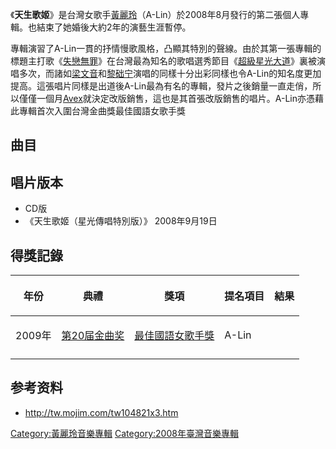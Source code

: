 {{Album infobox | <!-- See Wikipedia:WikiProject_Albums -->
|  Name        = 天生歌姬
|  Type        = 录音室专辑
|  Artist      = [[黃麗玲|黃麗玲]]
|  Cover       = Tianshenggeji.jpg
|  Released    = 2008年8月15日
|  Recorded    = 2008年
|  Genre       = [[国语流行音樂|国语流行音樂]]
|  Length      = 
|  Label       = [[愛貝克思|愛貝克思]]
|  Number      = 
|  Producer    = 
|  Last album  = [[愛_請問怎麼走|愛 請問怎麼走]]<br>（2007年）
|  This album  = 天生歌姬<br>（2008年）
|  Next album  = [[以前_以後|以前 以後]]<br>（2009年）
| Misc = {{Extra album cover 2
| Upper caption = 改版專輯
| Type          = 專輯
| Cover         = Xingguang_a-lin.jpg
| Lower caption = 《天生歌姬（星光傳唱特別版）》（2008年）
}}
}}

《'''天生歌姬'''》是台灣女歌手[[黃麗玲|黃麗玲]]（A-Lin）於2008年8月發行的第二張個人專輯。也結束了她婚後大約2年的演藝生涯暫停。

專輯演習了A-Lin一貫的抒情慢歌風格，凸顯其特別的聲線。由於其第一張專輯的標題主打歌《[[失戀無罪|失戀無罪]]》在台灣最為知名的歌唱選秀節目《[[超級星光大道|超級星光大道]]》裏被演唱多次，而諸如[[梁文音|梁文音]]和[[黎础宁|黎础宁]]演唱的同樣十分出彩同樣也令A-Lin的知名度更加提高。這張唱片同樣是出道後A-Lin最為有名的專輯，發片之後銷量一直走俏，所以僅僅一個月[[Avex|Avex]]就決定改版銷售，這也是其首張改版銷售的唱片。A-Lin亦憑藉此專輯首次入圍台灣金曲獎最佳國語女歌手獎

==曲目==
{{Tracklist
| total_length = 

| title1 = 今晚你想念的人是不是我
| note1 = 
| longnote1 = '''第四波主打'''<br>改編自지은(JC)的《與昨天不同的今天》（어제와다른오늘）
| lyrics1 = [[徐世珍|徐世珍]]
| music1 = [[Lee_Hyun_Jeong|Lee Hyun Jeong]]
| arranger1 = [[Wave_G|Wave G]]
| producer1 = 
| length1 = 4:06

| title2 = 偽裝
| note2 = 
| longnote2 = '''第五波主打'''
| lyrics2 = [[非同小可|非同小可]]
| music2 = [[周顯哲|周顯哲]]
| arranger2 = 周顯哲
| producer2 = 
| length2 = 4:21

| title3 = 做我自己
| note3 = 
| longnote3 = '''首波主打'''
| lyrics3 = [[A-Lin|黃麗玲]]
| music3 = 周顯哲
| arranger3 = 周顯哲
| producer3 = 
| length3 = 3:34 

| title4 = P.S.我愛你
| note4 = 
| longnote4 = '''第三波主打'''
| lyrics4 = [[鄔裕康|鄔裕康]]
| music4 = [[劉勇志|劉勇志]]
| arranger4 = Wave G
| producer4 = 
| length4 = 4:15

| title5 = Love Will Live Forever
| note5 = 
| longnote5 = 
| lyrics5 = 黃麗玲
| music5 = 周顯哲
| arranger5 = 周顯哲
| producer5 = 
| length5 = 3:29

| title6 = 愛歸你
| note6 = 
| longnote6 = 
| lyrics6 = [[樓南蔚|樓南蔚]]
| music6 = 周顯哲
| arranger6 = 周顯哲
| producer6 = 
| length6 = 4:09

| title7 = Shine
| note7 = 
| longnote7 = 
| lyrics7 = [[施立|施立]]
| music7 = 劉勇志
| arranger7 = Wave G
| producer7 = 
| length7 = 4:31

| title8 = 難得
| note8 = 
| longnote8 = '''第二波主打'''
| lyrics8 = [[古皓|古皓]]
| music8 = 古皓
| arranger8 = [[陳建騏|陳建騏]]
| producer8 = 
| length8 = 4:29

| title9 = 離開的時候
| note9 = 
| longnote9 = 
| lyrics9 = 樓南蔚
| music9 = 周顯哲
| arranger9 = 周顯哲
| producer9 = 
| length9 = 3:32

| title10 = 櫻花湖
| note10 = 
| longnote10 = 
| lyrics10 = [[方文山|方文山]]
| music10 = 劉勇志
| arranger10 = 陳飛午
| producer10 = 
| length10 = 4:33
}}

== 唱片版本 ==
* CD版
*《天生歌姬（星光傳唱特別版）》 2008年9月19日


== 得獎記錄 ==
{| class="wikitable" style="width:100%; text-align:center;"
|-
!年份||典禮||獎項||提名項目||結果
|-
| rowspan="1"|2009年
| rowspan="1"|[[第20届金曲奖|第20届金曲奖]]
| [[最佳國語女歌手獎_(金曲獎)|最佳國語女歌手獎]]||A-Lin
|{{nom}}
|-

|}

==参考资料==
*http://tw.mojim.com/tw104821x3.htm{{Wayback|url=http://tw.mojim.com/tw104821x3.htm |date=20100715200326 }}

[[Category:黃麗玲音樂專輯|Category:黃麗玲音樂專輯]]
[[Category:2008年臺灣音樂專輯|Category:2008年臺灣音樂專輯]]